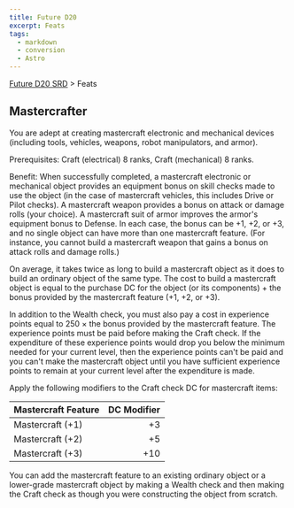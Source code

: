 ```yaml
---
title: Future D20
excerpt: Feats
tags:
  - markdown
  - conversion
  - Astro
---
```






[Future D20 SRD]( / ) > Feats




## Mastercrafter


You are adept at creating mastercraft electronic and mechanical devices (including tools, vehicles, weapons, robot manipulators, and armor).


Prerequisites: Craft (electrical) 8 ranks, Craft (mechanical) 8 ranks.


Benefit: When successfully completed, a mastercraft electronic or mechanical object provides an equipment bonus on skill checks made to use the object (in the case of mastercraft vehicles, this includes Drive or Pilot checks). A mastercraft weapon provides a bonus on attack or damage rolls (your choice). A mastercraft suit of armor improves the armor's equipment bonus to Defense. In each case, the bonus can be +1, +2, or +3, and no single object can have more than one mastercraft feature. (For instance, you cannot build a mastercraft weapon that gains a bonus on attack rolls and damage rolls.)


On average, it takes twice as long to build a mastercraft object as it does to build an ordinary object of the same type. The cost to build a mastercraft object is equal to the purchase DC for the object (or its components) + the bonus provided by the mastercraft feature (+1, +2, or +3).


In addition to the Wealth check, you must also pay a cost in experience points equal to 250 × the bonus provided by the mastercraft feature. The experience points must be paid before making the Craft check. If the expenditure of these experience points would drop you below the minimum needed for your current level, then the experience points can't be paid and you can't make the mastercraft object until you have sufficient experience points to remain at your current level after the expenditure is made.


Apply the following modifiers to the Craft check DC for mastercraft items:


| Mastercraft Feature | DC Modifier |
| :--------------------- | -------------: |
| Mastercraft (+1) | +3 |
| Mastercraft (+2) | +5 |
| Mastercraft (+3) | +10 |



You can add the mastercraft feature to an existing ordinary object or a lower-grade mastercraft object by making a Wealth check and then making the Craft check as though you were constructing the object from scratch.



